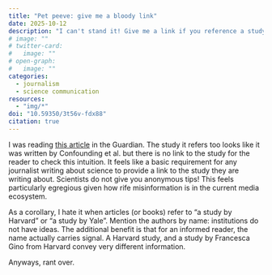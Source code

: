 ```yaml
---
title: "Pet peeve: give me a bloody link"
date: 2025-10-12
description: "I can't stand it! Give me a link if you reference a study"
# image: ""
# twitter-card:
#   image: ""
# open-graph:
#   image: ""
categories:
  - journalism
  - science communication
resources:
  - "img/*"
doi: "10.59350/3t56v-fdx88"
citation: true
---
```



I was reading [this article](https://www.theguardian.com/society/2025/oct/05/two-hours-exercise-week-reduces-joint-pain-gp-nhs) in the Guardian. 
The study it refers too looks like it was written by Confounding et al. but there is no link to the study for the reader to check this intuition.
It feels like a basic requirement for any journalist writing about science to provide a link to the study they are writing about.
Scientists do not give you anonymous tips! 
This feels particularly egregious given how rife misinformation is in the current media ecosystem.

As a corollary, I hate it when articles (or books) refer to "a study by Harvard" or "a study by Yale".
Mention the authors by name: institutions do not have ideas.
The additional benefit is that for an informed reader, the name actually carries signal. 
A Harvard study, and a study by Francesca Gino from Harvard convey very different information.

Anyways, rant over.
